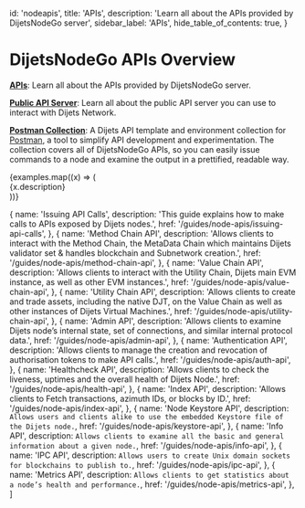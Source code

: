 
  id: 'nodeapis',
  title: 'APIs',
  description: 'Learn all about the APIs provided by DijetsNodeGo server',
  sidebar_label: 'APIs',
  hide_table_of_contents: true,
}

# DijetsNodeGo APIs Overview

[**APIs**](/docs/guides/node-apis): Learn all about the APIs provided by DijetsNodeGo server.

[**Public API Server**](/docs/guides/public-api): Learn all about the public API server you can use to interact with Dijets Network.

[**Postman Collection**](/docs/guides/postman-api): A Dijets API template and environment collection for [Postman](https://postman.com/), a tool to simplify API development and experimentation. The collection covers all of DijetsNodeGo APIs, so you can easily issue commands to a node and examine the output in a prettified, readable way.

<p></p>
<p></p>

<div className="grid md:grid-cols-12 gap-4 not-prose mt-8">
  {examples.map((x) => (
    <div className="col-span-4" key={x.href}>
      <Link href={x.href} passHref>
        <a>
          <GlassPanel icon={'/docs/img/icons/api-icon'} hasLightIcon={false} title={x.name}>
            {x.description}
          </GlassPanel>
        </a>
      </Link>
    </div>
  ))}
</div>

  {
    name: 'Issuing API Calls',
    description: 'This guide explains how to make calls to APIs exposed by Dijets nodes.',
    href: '/guides/node-apis/issuing-api-calls',
  },
  {
    name: 'Method Chain API',
    description: 'Allows clients to interact with the Method Chain, the MetaData Chain which maintains Dijets validator set & handles blockchain and Subnetwork creation.',
    href: '/guides/node-apis/method-chain-api',
  },
  {
    name: 'Value Chain API',
    description: 'Allows clients to interact with the Utility Chain, Dijets main EVM instance, as well as other EVM instances.',
    href: '/guides/node-apis/value-chain-api',
  },
  {
    name: 'Utility Chain API',
    description: 'Allows clients to create and trade assets, including the native DJT, on the Value Chain as well as other instances of Dijets Virtual Machines.',
    href: '/guides/node-apis/utility-chain-api',
  },
  {
    name: 'Admin API',
    description: 'Allows clients to examine Dijets node’s internal state, set of connections, and similar internal protocol data.',
    href: '/guides/node-apis/admin-api',
  },
  {
    name: 'Authentication API',
    description: 'Allows clients to manage the creation and revocation of authorisation tokens to make API calls.',
    href: '/guides/node-apis/auth-api',
  },
  {
    name: 'Healthcheck API',
    description: 'Allows clients to check the liveness, uptimes and the overall health of Dijets Node.',
    href: '/guides/node-apis/health-api',
  },
  {
    name: 'Index API',
    description: 'Allows clients to Fetch transactions, azimuth IDs, or blocks by ID.',
    href: '/guides/node-apis/index-api',
  },
  {
    name: 'Node Keystore API',
    description: `Allows users and clients alike to use the embedded Keystore file of the Dijets node.`,
    href: '/guides/node-apis/keystore-api',
  },
  {
    name: 'Info API',
    description: `Allows clients to examine all the basic and general information about a given node.`,
    href: '/guides/node-apis/info-api',
  },
  {
    name: 'IPC API',
    description: `Allows users to create Unix domain sockets for blockchains to publish to.`,
    href: '/guides/node-apis/ipc-api',
  },
  {
    name: 'Metrics API',
    description: `Allows clients to get statistics about a node’s health and performance.`,
    href: '/guides/node-apis/metrics-api',
  },
]


